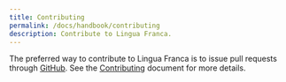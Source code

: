 ```yaml
---
title: Contributing
permalink: /docs/handbook/contributing
description: Contribute to Lingua Franca.
---
```


The preferred way to contribute to Lingua Franca is to issue pull requests through [GitHub](https://github.com/lf-lang/lingua-franca).
See the [Contributing](https://github.com/lf-lang/lingua-franca/blob/master/CONTRIBUTING.md) document for more details.
